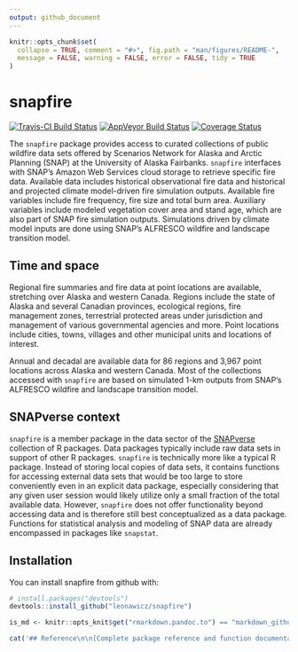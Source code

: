 ```yaml
---
output: github_document
---
```


<!-- README.md is generated from README.Rmd. Please edit that file -->

```r
knitr::opts_chunk$set(
  collapse = TRUE, comment = "#>", fig.path = "man/figures/README-",
  message = FALSE, warning = FALSE, error = FALSE, tidy = TRUE
)
```

# snapfire

[![Travis-CI Build Status](https://travis-ci.org/leonawicz/snapfire.svg?branch=master)](https://travis-ci.org/leonawicz/snapfire)
[![AppVeyor Build Status](https://ci.appveyor.com/api/projects/status/github/leonawicz/snapfire?branch=master&svg=true)](https://ci.appveyor.com/project/leonawicz/snapfire)
[![Coverage Status](https://img.shields.io/codecov/c/github/leonawicz/snapfire/master.svg)](https://codecov.io/github/leonawicz/snapfire?branch=master)

The `snapfire` package provides access to curated collections of public wildfire data sets 
offered by Scenarios Network for Alaska and Arctic Planning (SNAP) at the University of Alaska Fairbanks.
`snapfire` interfaces with SNAP's Amazon Web Services cloud storage to retrieve specific fire data.
Available data includes historical observational fire data and historical and projected climate model-driven fire simulation outputs.
Available fire variables include fire frequency, fire size and total burn area.
Auxiliary variables include modeled vegetation cover area and stand age, which are also part of SNAP fire simulation outputs.
Simulations driven by climate model inputs are done using SNAP's ALFRESCO wildfire and landscape transition model.

## Time and space

Regional fire summaries and fire data at point locations are available, stretching over Alaska and western Canada.
Regions include the state of Alaska and several Canadian provinces, ecological regions, fire management zones,
terrestrial protected areas under jurisdiction and management of various governmental agencies and more.
Point locations include cities, towns, villages and other municipal units and locations of interest.

Annual and decadal are available data for 86 regions and 3,967 point locations across Alaska and western Canada.
Most of the collections accessed with `snapfire` are based on simulated 1-km outputs from SNAP's ALFRESCO wildfire and landscape transition model.

## SNAPverse context

`snapfire` is a member package in the data sector of the [SNAPverse](https://leonawicz.github.io/snapverse/) collection of R packages.
Data packages typically include raw data sets in support of other R packages.
`snapfire` is technically more like a typical R package. Instead of storing local copies of data sets,
it contains functions for accessing external data sets that would be too large to store conveniently even in an 
explicit data package, especially considering that any given user session would likely utilize
only a small fraction of the total available data. However, `snapfire` does not offer functionality
beyond accessing data and is therefore still best conceptualized as a data package.
Functions for statistical analysis and modeling of SNAP data are already encompassed in packages like `snapstat`.

## Installation

You can install snapfire from github with:

```r
# install.packages("devtools")
devtools::install_github("leonawicz/snapfire")
```

```r
is_md <- knitr::opts_knit$get("rmarkdown.pandoc.to") == "markdown_github-ascii_identifiers"
```

```r
cat('## Reference\n\n[Complete package reference and function documentation](https://leonawicz.github.io/snapfire/)')
```
